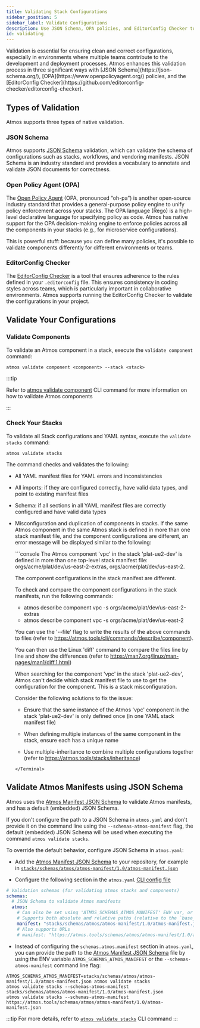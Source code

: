 ```yaml
---
title: Validating Stack Configurations
sidebar_position: 5
sidebar_label: Validate Configurations
description: Use JSON Schema, OPA policies, and EditorConfig Checker to validate Components.
id: validating
---
```


<Intro>
Validation is essential for ensuring clean and correct configurations, especially in environments where multiple teams contribute
to the development and deployment processes.
Atmos enhances this validation process in three significant ways with [JSON Schema](https://json-schema.org/), [OPA](https://www.openpolicyagent.org/) policies, and the [EditorConfig Checker](https://github.com/editorconfig-checker/editorconfig-checker).
</Intro>

## Types of Validation

Atmos supports three types of native validation.

### JSON Schema

Atmos supports [JSON Schema](https://json-schema.org/) validation, which can validate the schema of configurations such as stacks, workflows, and vendoring manifests.
JSON Schema is an industry standard and provides a vocabulary to annotate and validate JSON documents for correctness.

### Open Policy Agent (OPA)

The [Open Policy Agent](https://www.openpolicyagent.org/docs/latest/) (OPA, pronounced “oh-pa”) is another open-source industry standard that provides
a general-purpose policy engine to unify policy enforcement across your stacks.
The OPA language (Rego) is a high-level declarative language for specifying policy as code.
Atmos has native support for the OPA decision-making engine to enforce policies across all the components in your stacks (e.g., for microservice configurations).

This is powerful stuff: because you can define many policies, it's possible to validate components differently for different environments or teams.

### EditorConfig Checker

The [EditorConfig Checker](https://github.com/editorconfig-checker/editorconfig-checker) is a tool that ensures adherence to the rules defined in your `.editorconfig` file. This ensures consistency in coding styles across teams, which is particularly important in collaborative environments. Atmos supports running the EditorConfig Checker to validate the configurations in your project.

## Validate Your Configurations

### Validate Components

To validate an Atmos component in a stack, execute the `validate component` command:

```shell
atmos validate component <component> --stack <stack>
```

:::tip

Refer to [atmos validate component](/cli/commands/validate/component) CLI command for more information on how to validate Atmos components

:::

### Check Your Stacks

To validate all Stack configurations and YAML syntax, execute the `validate stacks` command:

```shell
atmos validate stacks
```

The command checks and validates the following:

- All YAML manifest files for YAML errors and inconsistencies

- All imports: if they are configured correctly, have valid data types, and point to existing manifest files

- Schema: if all sections in all YAML manifest files are correctly configured and have valid data types

- Misconfiguration and duplication of components in stacks. If the same Atmos component in the same Atmos stack is
  defined in more than one stack manifest file, and the component configurations are different, an error message will
  be displayed similar to the following:

  <Terminal title="atmos validate stacks">
    ```console
    The Atmos component 'vpc' in the stack 'plat-ue2-dev' is defined in more than one
    top-level stack manifest file: orgs/acme/plat/dev/us-east-2-extras, orgs/acme/plat/dev/us-east-2.

    The component configurations in the stack manifest are different.

    To check and compare the component configurations in the stack manifests, run the following commands:
    - atmos describe component vpc -s orgs/acme/plat/dev/us-east-2-extras
    - atmos describe component vpc -s orgs/acme/plat/dev/us-east-2

    You can use the '--file' flag to write the results of the above commands to files
    (refer to https://atmos.tools/cli/commands/describe/component).

    You can then use the Linux 'diff' command to compare the files line by line and show the differences
    (refer to https://man7.org/linux/man-pages/man1/diff.1.html)

    When searching for the component 'vpc' in the stack 'plat-ue2-dev', Atmos can't decide which
    stack manifest file to use to get the configuration for the component. This is a stack misconfiguration.

    Consider the following solutions to fix the issue:

    - Ensure that the same instance of the Atmos 'vpc' component in the stack 'plat-ue2-dev'
      is only defined once (in one YAML stack manifest file)

    - When defining multiple instances of the same component in the stack,
      ensure each has a unique name

    - Use multiple-inheritance to combine multiple configurations together
      (refer to https://atmos.tools/stacks/inheritance)
    ```
  </Terminal>

## Validate Atmos Manifests using JSON Schema

Atmos uses the [Atmos Manifest JSON Schema](pathname:///schemas/atmos/atmos-manifest/1.0/atmos-manifest.json) to validate Atmos manifests, and has a default (embedded) JSON Schema.

If you don't configure the path to a JSON Schema in `atmos.yaml` and don't provide it on the command line using the `--schemas-atmos-manifest` flag,
the default (embedded) JSON Schema will be used when executing the command `atmos validate stacks`.

To override the default behavior, configure JSON Schema in `atmos.yaml`:

- Add the [Atmos Manifest JSON Schema](pathname:///schemas/atmos/atmos-manifest/1.0/atmos-manifest.json) to your repository, for example
in  [`stacks/schemas/atmos/atmos-manifest/1.0/atmos-manifest.json`](https://github.com/cloudposse/atmos/blob/main/examples/quick-start-advanced/stacks/schemas/atmos/atmos-manifest/1.0/atmos-manifest.json)

- Configure the following section in the `atmos.yaml` [CLI config file](/cli/configuration)

```yaml title="atmos.yaml"
# Validation schemas (for validating atmos stacks and components)
schemas:
  # JSON Schema to validate Atmos manifests
  atmos:
    # Can also be set using 'ATMOS_SCHEMAS_ATMOS_MANIFEST' ENV var, or '--schemas-atmos-manifest' command-line arguments
    # Supports both absolute and relative paths (relative to the `base_path` setting in `atmos.yaml`)
    manifest: "stacks/schemas/atmos/atmos-manifest/1.0/atmos-manifest.json"
    # Also supports URLs
    # manifest: "https://atmos.tools/schemas/atmos/atmos-manifest/1.0/atmos-manifest.json"
```

- Instead of configuring the `schemas.atmos.manifest` section in `atmos.yaml`, you can provide the path to
the [Atmos Manifest JSON Schema](pathname:///schemas/atmos/atmos-manifest/1.0/atmos-manifest.json) file by using the ENV variable `ATMOS_SCHEMAS_ATMOS_MANIFEST`
or the `--schemas-atmos-manifest` command line flag:

```shell
ATMOS_SCHEMAS_ATMOS_MANIFEST=stacks/schemas/atmos/atmos-manifest/1.0/atmos-manifest.json atmos validate stacks
atmos validate stacks --schemas-atmos-manifest stacks/schemas/atmos/atmos-manifest/1.0/atmos-manifest.json
atmos validate stacks --schemas-atmos-manifest https://atmos.tools/schemas/atmos/atmos-manifest/1.0/atmos-manifest.json
```

:::tip
For more details, refer to [`atmos validate stacks`](/cli/commands/validate/stacks) CLI command
:::
